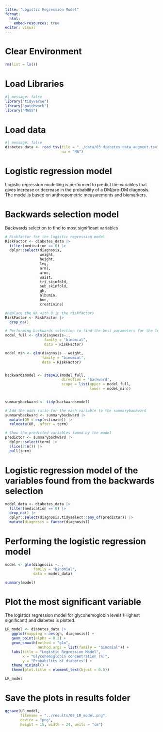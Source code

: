 ```yaml
---
title: "Logistic Regression Model"
format:
  html:
    embed-resources: true
editor: visual
---
```


# Clear Environment

```r
rm(list = ls())
```

# Load Libraries

```r
#| message: false
library("tidyverse")
library("patchwork")
library("MASS")
```

# Load data

```r
#| message: false
diabetes_data <- read_tsv(file = "../data/03_diabetes_data_augment.tsv",
                          na = "NA")
```

# Logistic regression model

Logistic regression modelling is performed to predict the variables that gives increase or decrease in the probability of a DM/pre-DM diagnosis. The model is based on anthropometric measurements and biomarkers.

# Backwards selection model

Backwards selection to find to most significant variables

```r
# Riskfactor for the logistic regression model
RiskFactor <- diabetes_data |>
  filter(medication == 0) |>
  dplyr::select(diagnosis,
                weight,
                height,
                leg,
                arml,
                armc,
                waist,
                tri_skinfold,
                sub_skinfold,
                gh,
                albumin,
                bun,
                creatinine)
```

```r
#Replace the NA with 0 in the riskfactors
RiskFactor <- RiskFactor |>
  drop_na()

```

```r
# Performing backwards selection to find the best parameters for the logistic regression model
model_full <- glm(diagnosis~.,
                  family = "binomial",
                  data = RiskFactor)

model_min <- glm(diagnosis ~ weight,
                 family = "binomial",
                 data = RiskFactor)


backwardsmodel <- stepAIC(model_full,
                          direction = 'backward',
                          scope = list(upper = model_full, 
                                       lower = model_min))
  

summarybackward <- tidy(backwardsmodel)

```

```r
# Add the odds ratio for the each variable to the summarybackward
summarybackward <- summarybackward |>
  mutate(OR = exp(estimate)) |>
  relocate(OR, .after = term)


```

```r
# Show the predicted variables found by the model
predictor <- summarybackward |> 
  dplyr::select(term) |>
  slice(2:n()) |>
  pull(term)


```

# Logistic regression model of the variables found from the backwards selection

```r
model_data <- diabetes_data |> 
  filter(medication == 0) |> 
  drop_na() |>
  dplyr::select(diagnosis,tidyselect::any_of(predictor)) |> 
  mutate(diagnosis = factor(diagnosis))

```

# Performing the logistic regression model

```r
model <- glm(diagnosis ~. ,
             family = "binomial",
             data = model_data)

summary(model)
```

# Plot the most significant variable

The logistics regression model for glycohemoglobin levels (Highest significant) and diabetes is plotted.

```r
LR_model <- diabetes_data |>
   ggplot(mapping = aes(gh, diagnosis)) +
   geom_point(alpha = 0.2) +
   geom_smooth(method = "glm",
               method.args = list(family = "binomial")) +
   labs(title = "Logistic Regression Model",
        x = "Glycohemoglobin concentration (%)",
        y = "Probability of diabetes") +
   theme_minimal() +
   theme(plot.title = element_text(hjust = 0.5)) 

LR_model
```

# Save the plots in results folder

```r
ggsave(LR_model, 
       filename = "../results/08_LR_model.png",
       device = "png",
       height = 15, width = 24, units = "cm")
```

